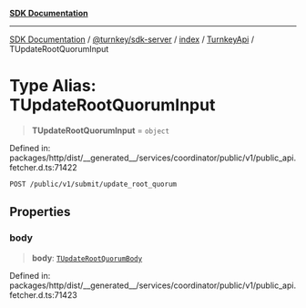 [**SDK Documentation**](../../../../../../README.mdx)

***

[SDK Documentation](../../../../../../packages.mdx) / [@turnkey/sdk-server](../../../../README.mdx) / [index](../../../README.mdx) / [TurnkeyApi](../README.mdx) / TUpdateRootQuorumInput

# Type Alias: TUpdateRootQuorumInput

> **TUpdateRootQuorumInput** = `object`

Defined in: packages/http/dist/\_\_generated\_\_/services/coordinator/public/v1/public\_api.fetcher.d.ts:71422

`POST /public/v1/submit/update_root_quorum`

## Properties

### body

> **body**: [`TUpdateRootQuorumBody`](TUpdateRootQuorumBody.mdx)

Defined in: packages/http/dist/\_\_generated\_\_/services/coordinator/public/v1/public\_api.fetcher.d.ts:71423
